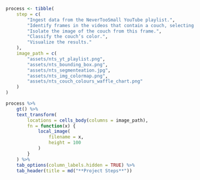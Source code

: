 
```r
process <- tibble(
    step = c(
        "Ingest data from the NeverTooSmall YouTube playlist.",
        "Identify frames in the videos that contain a couch, selecting the frame with the largest ratio of couch-to-frame area.",
        "Isolate the image of the couch from this frame.",
        "Classify the couch’s color.",
        "Visualize the results."
    ),
    image_path = c(
        "assets/nts_yt_playlist.png",
        "assets/nts_bounding_box.png",
        "assets/nts_segmenteation.jpg",
        "assets/nts_img_colormap.png",
        "assets/nts_couch_colours_waffle_chart.png"
    )
)

process %>%
    gt() %>%
    text_transform(
        locations = cells_body(columns = image_path),
        fn = function(x) {
            local_image(
                filename = x,
                height = 100
            )
        }
    ) %>%
    tab_options(column_labels.hidden = TRUE) %>%
    tab_header(title = md("**Project Steps**"))
```
